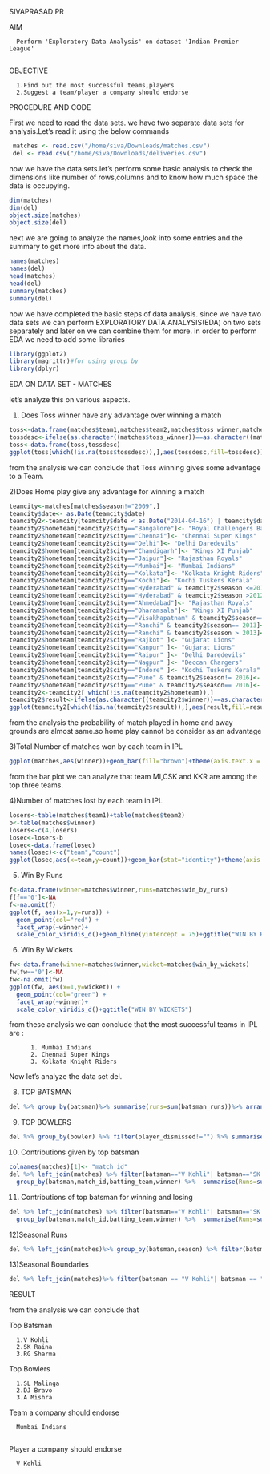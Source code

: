 SIVAPRASAD PR

AIM

      Perform 'Exploratory Data Analysis' on dataset 'Indian Premier League'
      
OBJECTIVE 

      1.Find out the most successful teams,players
      2.Suggest a team/player a company should endorse

PROCEDURE AND CODE

First we need to read the data sets. 
we have two separate data sets for analysis.Let's read it using the below commands

```r
 matches <- read.csv("/home/siva/Downloads/matches.csv")
 del <- read.csv("/home/siva/Downloads/deliveries.csv")
```

now we have the data sets.let's perform some basic analysis to check the dimensions like number of rows,columns and to know how much space the data is occupying.

```r
dim(matches)
dim(del)
object.size(matches)
object.size(del)
```

next we are going to analyze the names,look into some entries and the summary to get more info about the data.

```r
names(matches)
names(del)
head(matches)
head(del)
summary(matches)
summary(del)
```

now we have completed the basic steps of data analysis.
since we have two data sets we can perform EXPLORATORY DATA ANALYSIS(EDA) on two sets separately and later on we can combine them for more.
in order to perform EDA we need to add some libraries 

```r
library(ggplot2)
library(magrittr)#for using group by
library(dplyr)
```


EDA ON DATA SET - MATCHES

let's analyze this on various aspects.

1) Does Toss winner have any advantage over winning a match

```r
toss<-data.frame(matches$team1,matches$team2,matches$toss_winner,matches$winner)
tossdesc<-ifelse(as.character((matches$toss_winner))==as.character((matches$winner)),"won","lose")
toss<-data.frame(toss,tossdesc)
ggplot(toss[which(!is.na(toss$tossdesc)),],aes(tossdesc,fill=tossdesc))+geom_bar()+xlab("TOSS")+ylab("Matches Won")+ggtitle("DOES TOSS WINNING HAVE ANY ADVANTAGE")
```

from the analysis we can conclude that Toss winning gives some advantage to a Team.

2)Does Home play give any advantage for winning a match 

```r
teamcity<-matches[matches$season!="2009",]
teamcity$date<- as.Date(teamcity$date)
teamcity2<-teamcity[teamcity$date < as.Date("2014-04-16") | teamcity$date > as.Date("2014-04-30"),]
teamcity2$hometeam[teamcity2$city=="Bangalore"]<- "Royal Challengers Bangalore"
teamcity2$hometeam[teamcity2$city=="Chennai"]<- "Chennai Super Kings"
teamcity2$hometeam[teamcity2$city=="Delhi"]<- "Delhi Daredevils"
teamcity2$hometeam[teamcity2$city=="Chandigarh"]<- "Kings XI Punjab"
teamcity2$hometeam[teamcity2$city=="Jaipur"]<- "Rajasthan Royals"
teamcity2$hometeam[teamcity2$city=="Mumbai"]<- "Mumbai Indians"
teamcity2$hometeam[teamcity2$city=="Kolkata"]<- "Kolkata Knight Riders"
teamcity2$hometeam[teamcity2$city=="Kochi"]<- "Kochi Tuskers Kerala"
teamcity2$hometeam[teamcity2$city=="Hyderabad" & teamcity2$season <=2012]<- "Deccan Chargers"
teamcity2$hometeam[teamcity2$city=="Hyderabad" & teamcity2$season >2012]<- "Sunrisers Hyderabad"
teamcity2$hometeam[teamcity2$city=="Ahmedabad"]<- "Rajasthan Royals"
teamcity2$hometeam[teamcity2$city=="Dharamsala"]<- "Kings XI Punjab"
teamcity2$hometeam[teamcity2$city=="Visakhapatnam" & teamcity2$season== 2015]<- "Sunrisers Hyderabad"
teamcity2$hometeam[teamcity2$city=="Ranchi" & teamcity2$season== 2013]<- "Kolkata Knight Riders"
teamcity2$hometeam[teamcity2$city=="Ranchi" & teamcity2$season > 2013]<- "Chennai Super Kings"
teamcity2$hometeam[teamcity2$city=="Rajkot" ]<- "Gujarat Lions"
teamcity2$hometeam[teamcity2$city=="Kanpur" ]<- "Gujarat Lions"
teamcity2$hometeam[teamcity2$city=="Raipur" ]<- "Delhi Daredevils"
teamcity2$hometeam[teamcity2$city=="Nagpur" ]<- "Deccan Chargers"
teamcity2$hometeam[teamcity2$city=="Indore" ]<- "Kochi Tuskers Kerala"
teamcity2$hometeam[teamcity2$city=="Pune" & teamcity2$season!= 2016]<- "Pune Warriors"
teamcity2$hometeam[teamcity2$city=="Pune" & teamcity2$season== 2016]<- "Rising Pune Supergiants"
teamcity2<-teamcity2[ which(!is.na(teamcity2$hometeam)),]
teamcity2$result<-ifelse(as.character((teamcity2$winner))==as.character((teamcity2$hometeam)),"home","away")
ggplot(teamcity2[which(!is.na(teamcity2$result)),],aes(result,fill=result))+geom_bar()+xlab("Ground")+ylab("Matches Won")+ggtitle("DOES HOME GROUND GIVE ANY ADVANTAGE")

```

from the analysis the probability of match played in home and away grounds are almost same.so home play cannot be consider as an advantage

3)Total Number of matches won by each team in IPL

```r
ggplot(matches,aes(winner))+geom_bar(fill="brown")+theme(axis.text.x = element_text(angle = 90,))+xlab("Teams")+ylab("Number of matches won")+ggtitle("Total No of matches won by each team")

```
from the bar plot we can analyze that team MI,CSK and KKR are among the top three teams. 

4)Number of matches lost by each team in IPL

```r
losers<-table(matches$team1)+table(matches$team2)
b<-table(matches$winner)
losers<-c(4,losers)
losec<-losers-b
losec<-data.frame(losec)
names(losec)<-c("team","count")
ggplot(losec,aes(x=team,y=count))+geom_bar(stat="identity")+theme(axis.text.x = element_text(angle=90))+ylab("No of matches Lost")+ggtitle("NO OF MATCHES LOST BY EACH TEAM")
```
5) Win By Runs 

```r
f<-data.frame(winner=matches$winner,runs=matches$win_by_runs)
f[f=='0']<-NA
f<-na.omit(f)
ggplot(f, aes(x=1,y=runs)) +
  geom_point(col="red") +
  facet_wrap(~winner)+
  scale_color_viridis_d()+geom_hline(yintercept = 75)+ggtitle("WIN BY RUNS")
```

6) Win By Wickets

```r
fw<-data.frame(winner=matches$winner,wicket=matches$win_by_wickets)
fw[fw=='0']<-NA
fw<-na.omit(fw)
ggplot(fw, aes(x=1,y=wicket)) +
  geom_point(col="green") +
  facet_wrap(~winner)+
  scale_color_viridis_d()+ggtitle("WIN BY WICKETS")
```

from these analysis we can conclude that the most successful teams in IPL are :

          1. Mumbai Indians
          2. Chennai Super Kings
          3. Kolkata Knight Riders

Now let's analyze the data set del.

8) TOP BATSMAN

```r
del %>% group_by(batsman)%>% summarise(runs=sum(batsman_runs))%>% arrange(desc(runs))%>% filter(runs > 3000)%>%ggplot(aes(reorder(batsman,+runs),y=runs,fill=batsman))+geom_bar(stat="identity")+theme(axis.text.x = element_text(angle=90))+xlab("Batsman")+ylab("runs scored")+ggtitle("Top batsman with score > 3000")+guides(fill=F)

```
9) TOP BOWLERS

```r
del %>% group_by(bowler) %>% filter(player_dismissed!="") %>% summarise(wickets= length(player_dismissed))%>%filter(wickets>150)%>%ggplot(aes(reorder(bowler,+wickets),y=wickets,fill=bowler))+geom_bar(stat="identity")+theme(axis.text.x = element_text(angle=90))+xlab("Bowler")+ylab("wickets")+ggtitle("Top bowlers with wickets > 100")+guides(fill=F)

```

10) Contributions given by top batsman

```r
colnames(matches)[1]<- "match_id"
del %>% left_join(matches) %>% filter(batsman=="V Kohli"| batsman=="SK Raina" |batsman=="RG Sharma") %>% filter(result == "normal") %>%
  group_by(batsman,match_id,batting_team,winner) %>%  summarise(Runs=sum(batsman_runs)) %>% ggplot(aes(match_id,Runs))+geom_line()+geom_smooth()+facet_wrap(~batsman)+ggtitle("CONTRIBUTIONS OF TOP BATSMAN FOR THIER TEAM ")
```
11) Contributions of top batsman for winning and losing

```r
del %>% left_join(matches) %>% filter(batsman=="V Kohli"| batsman=="SK Raina" |batsman=="RG Sharma") %>% filter(result == "normal") %>%
  group_by(batsman,match_id,batting_team,winner) %>%  summarise(Runs=sum(batsman_runs)) %>% ggplot(aes(match_id,Runs))+geom_line()+geom_smooth()+facet_grid(batsman ~ifelse(as.character(batting_team)== as.character(winner),"CONTRIBUTION FOR WIN","CONTRIBUTION FOR LOSE"))+ggtitle("CONTRIBUTIONS OF TOP BATSMAN FOR THIER TEAM ")
```

12)Seasonal Runs

```r
del %>% left_join(matches)%>% group_by(batsman,season) %>% filter(batsman == "V Kohli"| batsman == "SK Raina" | batsman == "RG Sharma") %>% summarise(match_id,batsman,season,batsman_runs,seasonal_runs = sum(batsman_runs))%>%ggplot(aes(season,seasonal_runs,col=batsman))+geom_line()+ scale_x_continuous(breaks = 2008:2019)+ggtitle("SEASONAL RUNS ANALYSIS")
```

13)Seasonal Boundaries

```r
del %>% left_join(matches)%>% filter(batsman == "V Kohli"| batsman == "SK Raina" | batsman == "RG Sharma") %>% filter(batsman_runs == 4| batsman_runs == 6) %>%  group_by(batsman,season) %>% summarise(match_id,batsman,season,batsman_runs,boundary = length(batsman_runs))%>%ggplot(aes(season,boundary,col=batsman))+geom_line()+ scale_x_continuous(breaks = 2008:2019)+ggtitle("SEASONAL BOUNDARY ANALYSIS")

```

RESULT

from the analysis we can conclude that 

Top Batsman

      1.V Kohli
      2.SK Raina
      3.RG Sharma

Top Bowlers
    
      1.SL Malinga
      2.DJ Bravo
      3.A Mishra
Team a company should endorse
      
      Mumbai Indians
      
Player a company should endorse

      V Kohli
      
      